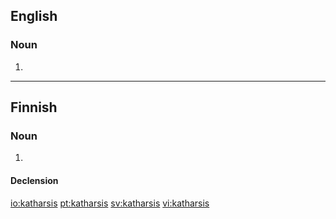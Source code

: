 {{also|Katharsis}}
==English==

===Noun===
{{en-noun|-}}

# {{alt form|catharsis|lang=en}}

----

==Finnish==

===Noun===
{{fi-noun}}

# {{alternative spelling of|katarsis|lang=fi}}

====Declension====
{{fi-decl-vastaus|katharsi|a}}

[[io:katharsis]]
[[pt:katharsis]]
[[sv:katharsis]]
[[vi:katharsis]]